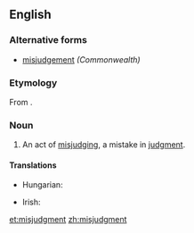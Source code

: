 ==English==

===Alternative forms===
* [[misjudgement]] ''(Commonwealth)''

===Etymology===
From {{prefix|mis|judgment|lang=en}}.

===Noun===
{{en-noun}}

# An act of [[misjudge|misjudging]], a mistake in [[judgment]].

====Translations====
{{trans-top}}
* Hungarian: {{t|hu|balítélet}}
{{trans-mid}}
* Irish: {{t|ga|míbhreithiúnas|m}}
{{trans-bottom}}

[[et:misjudgment]]
[[zh:misjudgment]]